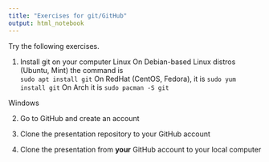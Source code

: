 ```yaml
---
title: "Exercises for git/GitHub"
output: html_notebook
---
```


Try the following exercises.

1. Install git on your computer
Linux
On Debian-based Linux distros (Ubuntu, Mint) the command is  
`sudo apt install git`
On RedHat (CentOS, Fedora), it is
`sudo yum install git`
On Arch it is
`sudo pacman -S git`

Windows


2. Go to GitHub and create an account

3. Clone the presentation repository to your GitHub account

4. Clone the presentation from **your** GitHub account to your local
computer